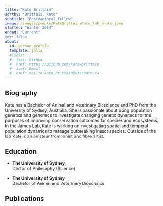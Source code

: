```yaml
---
title: "Kate Brittain"
sortby: "Brittain, Kate"
subtitle: "Postdoctoral Fellow"
image: /images/people/KateBrittain/Kate_lab_photo.jpeg
started: "Winter 2024"
ended: "Current"
toc: false
about:
  id: person-profile
  template: jolla
  #links:
  #- text: GitHub
  #  href: https://github.com/kate-brittain
  #- text: Email
  #  href: mailto:kate.brittain@utoronto.ca
---
```


::: {#person-profile}
:::
## Biography

Kate has a Bachelor of Animal and Veterinary Bioscience and PhD from the University of Sydney, Australia. She is passionate about using population genetics and genomics to investigate changing genetic dynamics for the purposes of improving conservation outcomes for species and ecosystems. In the James Lab, Kate is working on investigating spatial and temporal population dynamics to manage outbreaking insect species. Outside of the lab Kate is an amateur trombonist and fibre artist.

## Education

-   **The University of Sydney**<br /> Doctor of Philosophy (Science)

-   **The University of Sydney**<br /> Bachelor of Animal and Veterinary Bioscience

## Publications


